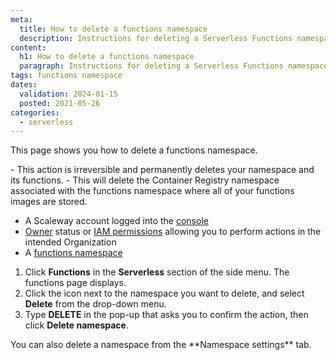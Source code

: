```yaml
---
meta:
  title: How to delete a functions namespace
  description: Instructions for deleting a Serverless Functions namespace on Scaleway.
content:
  h1: How to delete a functions namespace
  paragraph: Instructions for deleting a Serverless Functions namespace on Scaleway.
tags: functions namespace 
dates:
  validation: 2024-01-15
  posted: 2021-05-26
categories:
  - serverless
---
```


This page shows you how to delete a functions namespace.

<Message type="important">
  - This action is irreversible and permanently deletes your namespace and its functions.
  - This will delete the Container Registry namespace associated with the functions namespace where all of your functions images are stored.
</Message>

<Macro id="requirements" />

- A Scaleway account logged into the [console](https://console.scaleway.com)
- [Owner](/identity-and-access-management/iam/concepts/#owner) status or [IAM permissions](/identity-and-access-management/iam/concepts/#permission) allowing you to perform actions in the intended Organization
- A [functions namespace](/serverless/functions/how-to/create-a-functions-namespace/)

1. Click **Functions** in the **Serverless** section of the side menu. The functions page displays.
2. Click the <Icon name="more" /> icon next to the namespace you want to delete, and select **Delete** from the drop-down menu.
3. Type **DELETE** in the pop-up that asks you to confirm the action, then click **Delete namespace**.

<Message type="tip">
  You can also delete a namespace from the **Namespace settings** tab.
</Message>



